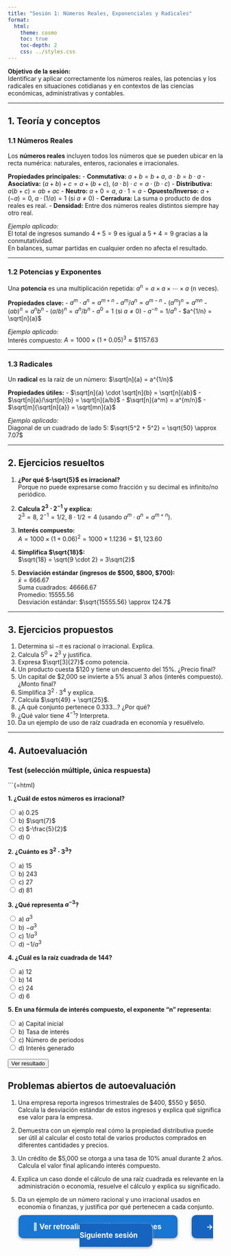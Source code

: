 ```yaml
---
title: "Sesión 1: Números Reales, Exponenciales y Radicales"
format:
  html:
    theme: cosmo
    toc: true
    toc-depth: 2
    css: ../styles.css
---
```


::: {.callout-tip appearance="card"}
**Objetivo de la sesión:**  
Identificar y aplicar correctamente los números reales, las potencias y los radicales en situaciones cotidianas y en contextos de las ciencias económicas, administrativas y contables.
:::

---

## 1. Teoría y conceptos

### 1.1 Números Reales

Los **números reales** incluyen todos los números que se pueden ubicar en la recta numérica: naturales, enteros, racionales e irracionales.

**Propiedades principales:**
- **Conmutativa:** $a + b = b + a$, $a \cdot b = b \cdot a$
- **Asociativa:** $(a + b) + c = a + (b + c)$, $(a \cdot b) \cdot c = a \cdot (b \cdot c)$
- **Distributiva:** $a(b + c) = ab + ac$
- **Neutro:** $a + 0 = a$, $a \cdot 1 = a$
- **Opuesto/Inverso:** $a + (-a) = 0$, $a \cdot (1/a) = 1$ (si $a \neq 0$)
- **Cerradura:** La suma o producto de dos reales es real.
- **Densidad:** Entre dos números reales distintos siempre hay otro real.

*Ejemplo aplicado:*  
El total de ingresos sumando $4 + 5 = 9$ es igual a $5 + 4 = 9$ gracias a la conmutatividad.  
En balances, sumar partidas en cualquier orden no afecta el resultado.

---

### 1.2 Potencias y Exponentes

Una **potencia** es una multiplicación repetida: $a^n = a \times a \times \cdots \times a$ (n veces).

**Propiedades clave:**
- $a^m \cdot a^n = a^{m+n}$
- $a^m / a^n = a^{m-n}$
- $(a^m)^n = a^{mn}$
- $(ab)^n = a^n b^n$
- $(a/b)^n = a^n / b^n$
- $a^0 = 1$ (si $a \neq 0$)
- $a^{-n} = 1/a^n$
- $a^{1/n} = \sqrt[n]{a}$

*Ejemplo aplicado:*  
Interés compuesto: $A = 1000 \times (1 + 0.05)^3 \approx \$1157.63$

---

### 1.3 Radicales

Un **radical** es la raíz de un número: $\sqrt[n]{a} = a^{1/n}$

**Propiedades útiles:**
- $\sqrt[n]{a} \cdot \sqrt[n]{b} = \sqrt[n]{ab}$
- $\sqrt[n]{a}/\sqrt[n]{b} = \sqrt[n]{a/b}$
- $\sqrt[n]{a^m} = a^{m/n}$
- $\sqrt[m]{\sqrt[n]{a}} = \sqrt[mn]{a}$

*Ejemplo aplicado:*  
Diagonal de un cuadrado de lado 5: $\sqrt{5^2 + 5^2} = \sqrt{50} \approx 7.07$

---

## 2. Ejercicios resueltos

1. **¿Por qué $-\sqrt{5}$ es irracional?**  
   Porque no puede expresarse como fracción y su decimal es infinito/no periódico.

2. **Calcula $2^3 \cdot 2^{-1}$ y explica:**  
   $2^3 = 8$, $2^{-1} = 1/2$, $8 \cdot 1/2 = 4$ (usando $a^m \cdot a^n = a^{m+n}$).

3. **Interés compuesto:**  
   $A = 1000 \times (1 + 0.06)^2 = 1000 \times 1.1236 = \$1,123.60$

4. **Simplifica $\sqrt{18}$:**  
   $\sqrt{18} = \sqrt{9 \cdot 2} = 3\sqrt{2}$

5. **Desviación estándar (ingresos de \$500, \$800, \$700):**  
   $\bar{x} = 666.67$  
   Suma cuadrados: $46666.67$  
   Promedio: $15555.56$  
   Desviación estándar: $\sqrt{15555.56} \approx 124.7$

---

## 3. Ejercicios propuestos

1. Determina si $-\pi$ es racional o irracional. Explica.
2. Calcula $5^0 + 2^3$ y justifica.
3. Expresa $\sqrt[3]{27}$ como potencia.
4. Un producto cuesta \$120 y tiene un descuento del 15%. ¿Precio final?
5. Un capital de \$2,000 se invierte a 5% anual 3 años (interés compuesto). ¿Monto final?
6. Simplifica $3^2 \cdot 3^4$ y explica.
7. Calcula $\sqrt{49} + \sqrt{25}$.
8. ¿A qué conjunto pertenece $0.333\ldots$? ¿Por qué?
9. ¿Qué valor tiene $4^{-1}$? Interpreta.
10. Da un ejemplo de uso de raíz cuadrada en economía y resuélvelo.

---

## 4. Autoevaluación

### Test (selección múltiple, única respuesta)

```{=html}
<div id="quiz">
<p><strong>1. ¿Cuál de estos números es irracional?</strong></p>
<input type="radio" name="q1" value="0"> a) 0.25<br>
<input type="radio" name="q1" value="1"> b) $\sqrt{7}$<br>
<input type="radio" name="q1" value="0"> c) $-\frac{5}{2}$<br>
<input type="radio" name="q1" value="0"> d) 0<br>
<p><strong>2. ¿Cuánto es $3^2 \cdot 3^3$?</strong></p>
<input type="radio" name="q2" value="0"> a) 15<br>
<input type="radio" name="q2" value="1"> b) 243<br>
<input type="radio" name="q2" value="0"> c) 27<br>
<input type="radio" name="q2" value="0"> d) 81<br>
<p><strong>3. ¿Qué representa $a^{-3}$?</strong></p>
<input type="radio" name="q3" value="0"> a) $a^3$<br>
<input type="radio" name="q3" value="0"> b) $-a^3$<br>
<input type="radio" name="q3" value="1"> c) $1/a^3$<br>
<input type="radio" name="q3" value="0"> d) $-1/a^3$<br>
<p><strong>4. ¿Cuál es la raíz cuadrada de 144?</strong></p>
<input type="radio" name="q4" value="1"> a) 12<br>
<input type="radio" name="q4" value="0"> b) 14<br>
<input type="radio" name="q4" value="0"> c) 24<br>
<input type="radio" name="q4" value="0"> d) 6<br>
<p><strong>5. En una fórmula de interés compuesto, el exponente "n" representa:</strong></p>
<input type="radio" name="q5" value="0"> a) Capital inicial<br>
<input type="radio" name="q5" value="0"> b) Tasa de interés<br>
<input type="radio" name="q5" value="1"> c) Número de periodos<br>
<input type="radio" name="q5" value="0"> d) Interés generado<br>
<br>
<button onclick="checkQuiz()">Ver resultado</button>
<div id="quiz-feedback" style="margin-top:1em; font-weight:bold;"></div>
</div>
<script>
function checkQuiz() {
    let score = 0;
    let total = 5;
    let feedback = "";
    let answers = [document.querySelector('input[name="q1"]:checked'),
                   document.querySelector('input[name="q2"]:checked'),
                   document.querySelector('input[name="q3"]:checked'),
                   document.querySelector('input[name="q4"]:checked'),
                   document.querySelector('input[name="q5"]:checked')];

    if (answers.includes(null)) {
      feedback = "Por favor responde todas las preguntas antes de ver el resultado.";
      document.getElementById("quiz-feedback").innerHTML = feedback;
      return;
    }

    for (let i=0; i<total; i++) {
        score += Number(answers[i].value);
    }

    feedback = "Tu puntaje: " + score + " de " + total + ".<br>";

    let explanations = [
        "1. $\\sqrt{7}$ es irracional: su expresión decimal es infinita y no periódica.",
        "2. $3^2 \\cdot 3^3 = 3^{2+3} = 3^5 = 243$.",
        "3. $a^{-3} = 1/a^3$.",
        "4. La raíz cuadrada de 144 es 12.",
        "5. El exponente 'n' en interés compuesto es el número de periodos."
    ];
    feedback += "<ul>";
    for (let i=0; i<total; i++) {
        let correct = answers[i].value == "1";
        let color = correct ? "green" : "red";
        feedback += `<li style="color:${color}">${explanations[i]}</li>`;
    }
    feedback += "</ul>";
    document.getElementById("quiz-feedback").innerHTML = feedback;
}
</script>

## Problemas abiertos de autoevaluación

1. Una empresa reporta ingresos trimestrales de \$400, \$550 y \$650. Calcula la desviación estándar de estos ingresos y explica qué significa ese valor para la empresa.

2. Demuestra con un ejemplo real cómo la propiedad distributiva puede ser útil al calcular el costo total de varios productos comprados en diferentes cantidades y precios.

3. Un crédito de \$5,000 se otorga a una tasa de 10% anual durante 2 años. Calcula el valor final aplicando interés compuesto.

4. Explica un caso donde el cálculo de una raíz cuadrada es relevante en la administración o economía, resuelve el cálculo y explica su significado.

5. Da un ejemplo de un número racional y uno irracional usados en economía o finanzas, y justifica por qué pertenecen a cada conjunto.

<p style="text-align:center; margin-top:2em;">
  <a href="../retroalimentacion/unidad1_sesion1_soluciones.html"
     style="background:#1976d2; color:white; padding:1em 2em; border-radius:10px; font-size:1.2em; text-decoration:none; font-weight:bold; box-shadow:0 2px 6px #aaa;">
    📘 Ver retroalimentación y soluciones
  </a>
  <a href="sesion2.html"
     style="background:#1565c0; color:white; padding:1em 2em; border-radius:10px; font-size:1.2em; text-decoration:none; font-weight:bold; box-shadow:0 2px 6px #aaa; margin-left:2em;">
    &rarr; Siguiente sesión
  </a>
</p>